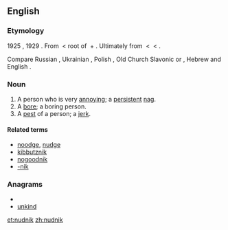 ==English==

===Etymology===
1925 {{term|noodnik}}, 1929 {{term||nudnik}}. From {{etyl|yi}} {{term||tr=nudnik|lang=yi}} < root of {{term|||to bore|tr=nudyen|lang=yi}} + {{term|||noun-forming suffix|tr=-nik|lang=yi}}.{{rfscript|Hebrew}}  Ultimately from {{proto|Slavic|nuda|}} < {{proto|Indo-European|neuti-|need}} < {{proto|Indo-European|nau-|death, to be exhausted|title=}}.

Compare Russian {{term|нудный||tedious|tr=núdnyj|lang=ru}}, Ukrainian {{term|нудний||tedious|tr=núdnýj|lang=uk}}, Polish {{term|nudny||boring|lang=pl}}, Old Church Slavonic {{term|ноудити||tr=nuditi|lang=cu}} or {{term|нѫдити||to compell|tr=nǫditi|lang=cu}}, Hebrew {{term|נודניק||[[nag#Verb|nag]]|lang=he}} and English {{term|-nik}}.

===Noun===
{{en-noun}}

# A person who is very [[annoy]]ing; a [[persistent]] [[nag]].
# A [[bore]]; a boring person.
# A [[pest]] of a person; a [[jerk]].

====Related terms====
* [[noodge]], [[nudge]]
* [[kibbutznik]]
* [[nogoodnik]]
* [[-nik]]

===Anagrams===
* {{alphagram|diknnu}}
* [[unkind#English|unkind]]

[[et:nudnik]]
[[zh:nudnik]]